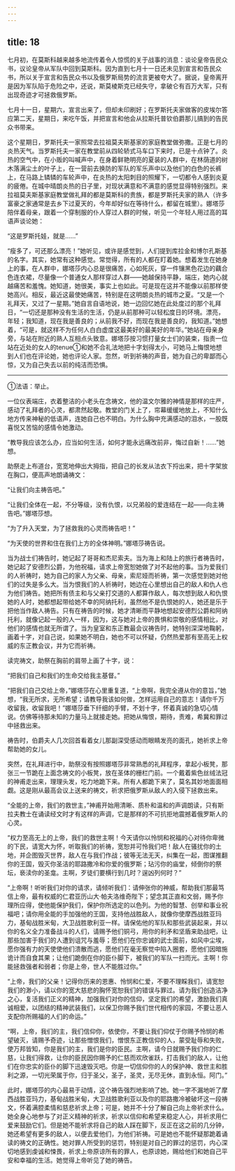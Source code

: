 ```yaml
---
---
---
```

title: 18
---





七月初，在莫斯科越来越多地流传着令人惊慌的关于战事的消息：谈论皇帝告民众书，议论皇帝从军队中回到莫斯科。因为直到七月十一日还未见到宣言和告民众书，所以关于宣言和告民众书以及俄罗斯局势的流言更被夸大了。据说，皇帝离开是因为军队陷于危险之中，还说，斯莫棱斯克已经失守，拿破仑有百万大军，只有出现奇迹才可拯救俄罗斯。

七月十一日，星期六，宣言出来了，但却未印刷好；在罗斯托夫家做客的皮埃尔答应第二天，星期日，来吃午饭，并把宣言和他会从拉斯托普钦伯爵那儿搞到的告民众书带来。

这个星期日，罗斯托夫一家照常去拉祖莫夫斯基家的家庭教堂做弥撒。正是七月的炎热天气。当罗斯托夫一家在教堂前从四轮轿式马车口下来时，已是十点钟了。炎热的空气中，在小贩的叫喊声中，在身着鲜艳明亮的夏装的人群中，在林荫道的树木落满尘土的叶子上，在一营前去换防的军队的军乐声中以及他们的白色的长裤上，在马路上辚辚的车轮声中，在炎热的太阳刺目的照耀下，一切都令人感到炎夏的疲倦。在城中晴朗炎热的日子里，对现状满意和不满意的感觉显得特别强烈。来拉祖莫夫斯基家庭教堂做礼拜的都是莫斯科的贵族，都是罗斯托夫家的熟人（许多富豪之家通常是去乡下过夏天的，今年却好似在等待什么，都留在城里）。娜塔莎陪伴着母亲，跟着一个穿制服的仆人穿过人群的时候，听见一个年轻人用过高的耳语声谈论她：

“这是罗斯托娃，就是……”

“瘦多了，可还那么漂亮！”她听见，或许是感觉到，人们提到库拉金和博尔孔斯基的名字。其实，她常有这种感觉。常觉得，所有的人都在盯着她。想着发生在她身上的事，在人群中，娜塔莎内心总是很痛苦，心如死灰，穿一件镶黑色花边的藕合色连衣裙，尽量像一个普通女人那样穿过人群——她越保持平静，端庄，她内心就越痛苦和羞愧。她知道，她很美，事实上也如此。可是现在这并不能像以前那样使她高兴。相反，最近这最使她痛苦，特别是在这明朗炎热的城市之夏。“又是一个礼拜天，又过了一星期。”她自言自语地说，她一边回忆她在此处度过的那个礼拜日，“一切还是那种没有生活的生活，仍是从前那种可以轻松度日的环境。漂亮，年轻；我知道，现在我是善良的；从前我不好，而现在我是善良的，我知道。”她想着，“可是，就这样不为任何人白白虚度这最美好的最美好的年华。”她站在母亲身旁，与站在附近的熟人互相点头致意。娜塔莎按习惯打量女士们的装束，指责一位站在近处的女人的tenue①和她不合礼法地把十字划得太小，可她马上悔恨地想到人们也在评论她，她也评论人家。忽然，听到祈祷的声音，她为自己的卑鄙而心惊，又为自己失去以前的纯洁而恐惧。

--------

①法语：举止。

一位仪表端庄，衣着整洁的小老头在念祷文，他的温文尔雅的神情是那样的庄严，感动了礼拜者的心灵，都肃然起敬。教堂的门关上了，帘幕缓缓地放上，不知什么地方传来神秘的低语声，连她自己也不明白。为什么胸中充满感动的泪水，一股既喜悦又苦恼的感情令她激动。

“教导我应该怎么办，应当如何生活，如何才能永远痛改前非，悔过自新！……”她想。

助祭走上布道台，宽宽地伸出大拇指，把自己的长发从法衣下捋出来，把十字架放在胸口，便高声地朗诵祷文：

“让我们向主祷告吧。”

“让我们全体在一起，不分等级，没有仇恨，以兄弟般的爱连结在一起——向主祷告吧。”娜塔莎想。

“为了升入天堂，为了拯救我的心灵而祷告吧！”

“为天使的世界和住在我们上方的全体神明。”娜塔莎祷告说。

当为战士们祷告时，她记起了哥哥和杰尼索夫。当为海上和陆上的旅行者祷告时，她记起了安德烈公爵，为他祝福，请求上帝宽恕她做了对不起他的事。当为爱我们的人祈祷时，她为自己的家人为父亲、母亲，索尼娅而祈祷，第一次感觉到她对他们的过失是多么大。当为恨我们的人祈祷时，她边在心里想出自己的敌人和仇人也为他们祷告。她把所有债主和与父亲打交道的人都算作敌人，每次想到敌人和仇恨她的人时，她都想起带给她不幸的阿纳托利，虽然他不是仇恨她的人，她还是乐于把他当作敌人祷告。只有在祷告的时候，她才清晰而平静地想起安德烈公爵和阿纳托利，就像记起一般的人一样，因为，这与她对上帝的畏惧和崇敬的感情相比，对他们的感情也就无所谓了。当为皇室和东正教最会议祷告时，她特别深深地鞠躬，画着十字，对自己说，如果她不明白，她也不可以怀疑，仍然热爱那有至高无上权威的东正教会议，并为它而祈祷。

读完祷文，助祭在胸前的肩带上画了十字，说：

“把我们自己和我们的生命交给我主基督。”

“把我们自己交给上帝，”娜塔莎在心里重复道，“上帝啊，我完全遵从你的意旨，”她想，“我无所求，无所希望；请教导我该如何做，怎样运用自己的意志！请你千万收留我，收留我吧！”娜塔莎垂下纤细的手臂，不划十字，怀着真诚的急切心情说。仿佛等待那未知的力量马上就接走她。把她从悔恨，期待，责难，希冀和罪过中拯救出来。

祷告时，伯爵夫人几次回首看着女儿那副深受感动而眼睛发亮的面孔，她祈求上帝帮助她的女儿。

突然，在礼拜进行中，助祭没有按照娜塔莎非常熟悉的礼拜程序，拿起小板凳，那张三一节跪在上面念祷文的小板凳，放在圣体的栅栏门前。一个戴着紫色丝绒法冠的神甫走出来，理理头发，吃力地跪下来。所有人都跪下来了，莫名其妙地面面相觑。这是刚从最高会议上送来的祷文，祈求把俄罗斯从敌人的入侵下拯救出来。

“全能的上帝，我们的救世主，”神甫开始用清晰、质朴和温和的声调朗读，只有斯拉夫教士在诵读经文时才有这样的声调，它是那样的不可抗拒地震撼着俄罗斯人的心灵。

“权力至高无上的上帝，我们的救世主啊！今天请你以怜悯和祝福的心对待你卑微的下民，请宽大为怀，听取我们的祈祷，宽恕并可怜我们吧！敌人在骚扰你的土地，并企图毁灭世界，敌人在与我们作战；彼等无法无天，纠集在一起，图谋推翻你的王国，毁灭你圣洁的耶路撒冷和你爱的俄罗斯；玷污你的庙堂，倾倒你的祭坛，亵渎你的圣龛。主啊，歹徒们要横行到几时？逞凶列何时？”

“上帝啊！听听我们对你的请求，请倾听我们：请伸张你的神威，帮助我们那最笃信上帝，最有权威的仁君亚历山大·帕夫洛维奇陛下；望念其正直和文弱，赐予你理所应得，使他能保护我们，保护你所选定的以色列。为他的智慧、创举和事业祝福吧；请你用全能的手加强他的王国，支持他战胜敌人，就像你使摩西战胜亚玛力，基甸战胜米甸，大卫战胜歌利亚一样。请保佑他的军队和那些武装起来，并以你的名义全力准备战斗的人们，请赐予他们铜弓，用你的利矛和坚盾来助战吧，让那些加害于我们的人遭到诅咒与羞辱；愿他们在你忠诚的武士面前，如风中尘埃，愿你强有力的天使使他们溃散而逃，愿他们在毫无察觉中陷入圈套，愿他们因暗施诡计而自食其果；让他们跪倒在你的臣仆脚下，被我们的军队一扫而光。主啊！你能拯救强者和弱者；你是上帝，世人不能胜过你。”

“上帝，我们的父亲！记得你历来的恩惠、怜悯和仁爱，不要不理睬我们，请宽恕我们的渺小，请以你的宽大慈悲的胸怀宽恕我们的错误与罪过。请为我们创造洁净之心，复活我们正义的精神，加强我们对你的信仰，坚定我们的希望，激励我们真诚相爱，以团结的精神武装我们，以保卫你赐予我们世代相传的家园，不要让恶人支配你所赐福的人们的命运。”

“啊，上帝，我们的主，我们信仰你，依使你，不要让我们仰仗于你赐予怜悯的希望破灭，请赐予奇迹，让那些憎恨我们，憎恨东正教信仰的人，蒙受耻辱和失败，使万邦皆知，你是我们的主，我们是你的臣民。主啊，请今日就赐予我们你的仁慈，让我们得救，让你的臣民因你赐予的仁慈而欢欣雀跃，打击我们的敌人，让他们在你忠实的臣仆的脚下迅速毁灭吧。你是一切信仰你的人的保护神、救世主和胜利之源，一切光荣属于你，归于圣父，圣子，圣灵，无尽无休，直到永恒。阿门。”

此时，娜塔莎的内心最易于动情，这个祷告强烈地影响了她。她一字不漏地听了摩西战胜亚玛力，基甸战胜米甸，大卫战胜歌利亚以及你的耶路撒冷被破坏这一段祷文，怀着满腔柔情和慈悲祈求上帝；可是，她并不十分了解自己向上帝祈求什么。她全身心地参与了对正义精神的祈求，祈求以信仰和希望来稳定人心，并祈求用仁爱来鼓励它们。但是她不能祈求将自己的敌人踩在脚下，反正在这之前的几分钟，她还希望有更多的敌人，以便去爱他们，为他们祈祷。可是她也不能怀疑那跪着诵读的祷文的正确性。她对罪人所受到的惩罚，特别是对自己的罪过的惩罚，内心深切地感到虔诚和悚畏，祈求上帝原谅所有的罪人，也原谅她，赐给他们和她自己平安和幸福的生活。她觉得上帝听见了她的祷告。
